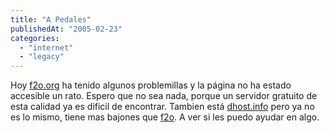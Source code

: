 ```yaml
---
title: "A Pedales"
publishedAt: "2005-02-23"
categories: 
  - "internet"
  - "legacy"
---
```


Hoy [f2o.org](http://www.f2o.org) ha tenido algunos problemillas y la página no ha estado accesible un rato. Espero que no sea nada, porque un servidor gratuito de esta calidad ya es dificil de encontrar. Tambien está [dhost.info](http://dhost.info) pero ya no es lo mismo, tiene mas bajones que [f2o](http://www.f2o.org). A ver si les puedo ayudar en algo.
